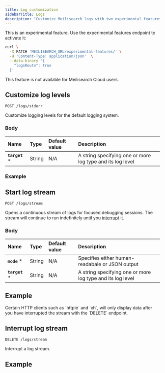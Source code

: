 ```yaml
---
title: Log customization
sidebarTitle: Logs
description: "Customize Meilisearch logs with two experimental features: --experimental-logs-mode and --experimental-enable-logs-route."
---
```


<Note>
This is an experimental feature. Use the experimental features endpoint to activate it:

```sh
curl \
  -X PATCH 'MEILISEARCH_URL/experimental-features/' \
  -H 'Content-Type: application/json'  \
  --data-binary '{
    "logsRoute": true
  }'
```

This feature is not available for Meilisearch Cloud users.
</Note>

## Customize log levels

```http
POST /logs/stderr
```

Customize logging levels for the default logging system.

### Body

| Name                              | Type   | Default value | Description                                                                                                                                     |
| :-------------------------------- | :----- | :------------ | :---------------------------------------------------------------------------------------------------------------------------------------------- |
| **`target`** *       | String  | N/A           | A string specifying one or more log type and its log level                                                                              |

### Example

<CodeSamples id="experimental_post_logs_stderr_1" />

## Start log stream

```http
POST /logs/stream
```

Opens a continuous stream of logs for focused debugging sessions. The stream will continue to run indefinitely until you [interrupt](#interrupt-log-stream) it.

### Body

| Name                              | Type   | Default value | Description                                                                                                                                     |
| :-------------------------------- | :----- | :------------ | :---------------------------------------------------------------------------------------------------------------------------------------------- |
| **`mode`** *       | String  | N/A           | Specifies either human-readabale or JSON output                                                                              |
| **`target`** *       | String  | N/A           | A string specifying one or more log type and its log level                                                                              |

## Example

<CodeSamples id="experimental_post_logs_stream_1" />

<Warning>
Certain HTTP clients such as `httpie` and `xh`, will only display data after you have interrupted the stream with the `DELETE` endpoint.
</Warning>

## Interrupt log stream

```http
DELETE /logs/stream
```

Interrupt a log stream.

## Example

<CodeSamples id="experimental_delete_logs_stream_1" />

